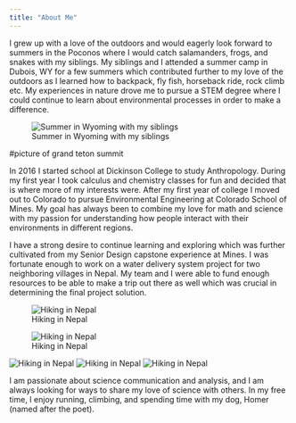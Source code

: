 ```yaml
---
title: "About Me"
---
```


I grew up with a love of the outdoors and would eagerly look forward to summers in the Poconos where I would catch salamanders, frogs, and snakes with my siblings. My siblings and I attended a summer camp in Dubois, WY for a few summers which contributed further to my love of the outdoors as I learned how to backpack, fly fish, horseback ride, rock climb etc. My experiences in nature drove me to pursue a STEM degree where I could continue to learn about environmental processes in order to make a difference.

![Summer in Wyoming with my siblings](RenderedImage.jpeg)

#picture of grand teton summit

In 2016 I started school at Dickinson College to study Anthropology. During my first year I took calculus and chemistry classes for fun and decided that is where more of my interests were. After my first year of college I moved out to Colorado to pursue Environmental Engineering at Colorado School of Mines. My goal has always been to combine my love for math and science with my passion for understanding how people interact with their environments in different regions.

I have a strong desire to continue learning and exploring which was further cultivated from my Senior Design capstone experience at Mines. I was fortunate enough to work on a water delivery system project for two neighboring villages in Nepal. My team and I were able to fund enough resources to be able to make a trip out there as well which was crucial in determining the final project solution.

![Hiking in Nepal](IMG_0848.jpeg)

![Hiking in Nepal](IMG_0899.jpeg)

![Hiking in Nepal](IMG_1074.jpeg)
![Hiking in Nepal](IMG_1251.JPG)
![Hiking in Nepal](Nepal2019_dog_KhundeKhumjungP1000258-2.jpg)

I am passionate about science communication and analysis, and I am always looking for ways to share my love of science with others. In my free time, I enjoy running, climbing, and spending time with my dog, Homer (named after the poet).
